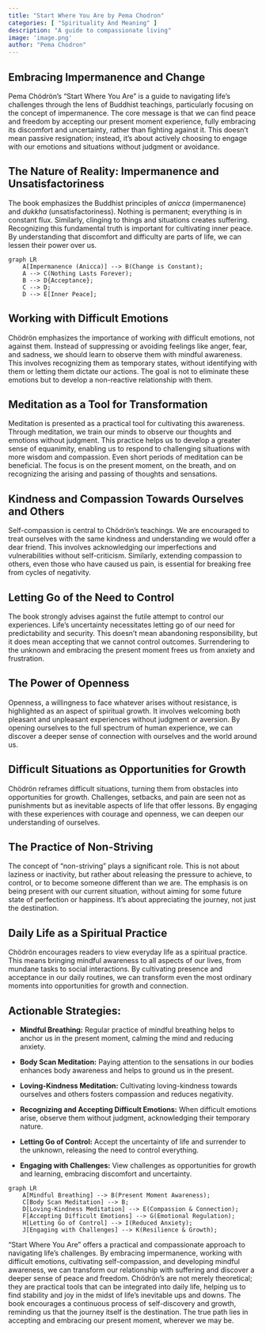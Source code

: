 ```yaml
---
title: "Start Where You Are by Pema Chodron"
categories: [ "Spirituality And Meaning" ]
description: "A guide to compassionate living"
image: 'image.png'
author: "Pema Chodron"
---
```

## Embracing Impermanence and Change

Pema Chödrön's "Start Where You Are" is a guide to navigating life's challenges through the lens of Buddhist teachings, particularly focusing on the concept of impermanence.  The core message is that we can find peace and freedom by accepting our present moment experience, fully embracing its discomfort and uncertainty, rather than fighting against it.  This doesn't mean passive resignation; instead, it's about actively choosing to engage with our emotions and situations without judgment or avoidance.

## The Nature of Reality: Impermanence and Unsatisfactoriness

The book emphasizes the Buddhist principles of *anicca* (impermanence) and *dukkha* (unsatisfactoriness). Nothing is permanent; everything is in constant flux. Similarly, clinging to things and situations creates suffering. Recognizing this fundamental truth is important for cultivating inner peace. By understanding that discomfort and difficulty are parts of life, we can lessen their power over us.

```mermaid
graph LR
    A[Impermanence (Anicca)] --> B(Change is Constant);
    A --> C(Nothing Lasts Forever);
    B --> D{Acceptance};
    C --> D;
    D --> E[Inner Peace];
```

## Working with Difficult Emotions

Chödrön emphasizes the importance of working *with* difficult emotions, not against them.  Instead of suppressing or avoiding feelings like anger, fear, and sadness, we should learn to observe them with mindful awareness. This involves recognizing them as temporary states, without identifying with them or letting them dictate our actions.  The goal is not to eliminate these emotions but to develop a non-reactive relationship with them.

## Meditation as a Tool for Transformation

Meditation is presented as a practical tool for cultivating this awareness. Through meditation, we train our minds to observe our thoughts and emotions without judgment.  This practice helps us to develop a greater sense of equanimity, enabling us to respond to challenging situations with more wisdom and compassion.  Even short periods of meditation can be beneficial. The focus is on the present moment, on the breath, and on recognizing the arising and passing of thoughts and sensations.

## Kindness and Compassion Towards Ourselves and Others

Self-compassion is central to Chödrön's teachings.  We are encouraged to treat ourselves with the same kindness and understanding we would offer a dear friend. This involves acknowledging our imperfections and vulnerabilities without self-criticism.  Similarly, extending compassion to others, even those who have caused us pain, is essential for breaking free from cycles of negativity.

## Letting Go of the Need to Control

The book strongly advises against the futile attempt to control our experiences. Life's uncertainty necessitates letting go of our need for predictability and security. This doesn’t mean abandoning responsibility, but it does mean accepting that we cannot control outcomes. Surrendering to the unknown and embracing the present moment frees us from anxiety and frustration.

##  The Power of Openness

Openness, a willingness to face whatever arises without resistance, is highlighted as an aspect of spiritual growth. It involves welcoming both pleasant and unpleasant experiences without judgment or aversion. By opening ourselves to the full spectrum of human experience, we can discover a deeper sense of connection with ourselves and the world around us.

##  Difficult Situations as Opportunities for Growth

Chödrön reframes difficult situations, turning them from obstacles into opportunities for growth. Challenges, setbacks, and pain are seen not as punishments but as inevitable aspects of life that offer lessons. By engaging with these experiences with courage and openness, we can deepen our understanding of ourselves.

##  The Practice of Non-Striving

The concept of "non-striving" plays a significant role. This is not about laziness or inactivity, but rather about releasing the pressure to achieve, to control, or to become someone different than we are. The emphasis is on being present with our current situation, without aiming for some future state of perfection or happiness. It's about appreciating the journey, not just the destination.

##  Daily Life as a Spiritual Practice

Chödrön encourages readers to view everyday life as a spiritual practice. This means bringing mindful awareness to all aspects of our lives, from mundane tasks to social interactions.  By cultivating presence and acceptance in our daily routines, we can transform even the most ordinary moments into opportunities for growth and connection.

## Actionable Strategies:

* **Mindful Breathing:**  Regular practice of mindful breathing helps to anchor us in the present moment, calming the mind and reducing anxiety.

* **Body Scan Meditation:**  Paying attention to the sensations in our bodies enhances body awareness and helps to ground us in the present.

* **Loving-Kindness Meditation:**  Cultivating loving-kindness towards ourselves and others fosters compassion and reduces negativity.

* **Recognizing and Accepting Difficult Emotions:**  When difficult emotions arise, observe them without judgment, acknowledging their temporary nature.

* **Letting Go of Control:**  Accept the uncertainty of life and surrender to the unknown, releasing the need to control everything.

* **Engaging with Challenges:**  View challenges as opportunities for growth and learning, embracing discomfort and uncertainty.


```mermaid
graph LR
    A[Mindful Breathing] --> B(Present Moment Awareness);
    C[Body Scan Meditation] --> B;
    D[Loving-Kindness Meditation] --> E(Compassion & Connection);
    F[Accepting Difficult Emotions] --> G(Emotional Regulation);
    H[Letting Go of Control] --> I(Reduced Anxiety);
    J[Engaging with Challenges] --> K(Resilience & Growth);
```



"Start Where You Are" offers a practical and compassionate approach to navigating life's challenges. By embracing impermanence, working with difficult emotions, cultivating self-compassion, and developing mindful awareness, we can transform our relationship with suffering and discover a deeper sense of peace and freedom. Chödrön's are not merely theoretical; they are practical tools that can be integrated into daily life, helping us to find stability and joy in the midst of life's inevitable ups and downs. The book encourages a continuous process of self-discovery and growth, reminding us that the journey itself is the destination. The true path lies in accepting and embracing our present moment, wherever we may be.

